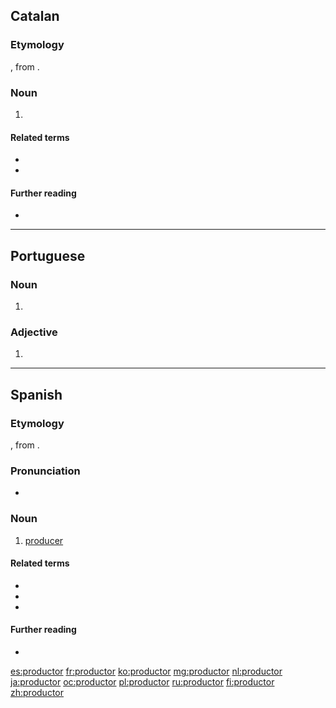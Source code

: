 ==Catalan==

===Etymology===
{{bor|ca|la|productor}}, from {{m|la|productus}}.

===Noun===
{{ca-noun|m|f=productora}}

# {{l|en|producer}}

====Related terms====
* {{l|ca|producte}}
* {{l|ca|produir}}

====Further reading====
* {{R:IEC2}}

----

==Portuguese==

===Noun===
{{pt-noun|m|es|f=productora}}

# {{pt-obsolete-silent-letter-1911|produtor}}

===Adjective===
{{pt-adj|product|or}}

# {{pt-obsolete-silent-letter-1911|produtor}}

----

==Spanish==

===Etymology===
{{bor|es|la|productor}}, from {{m|la|productus}}.

===Pronunciation===
* {{IPA|/pɾoðukˈto̞ɾ/|lang=es}}

===Noun===
{{es-noun|m|es|f=productora}}

# [[producer]]

====Related terms====
* {{l|es|producción}}
* {{l|es|producto}}
* {{l|es|producir}}

====Further reading====
* {{R:DRAE 2001}}

[[es:productor]]
[[fr:productor]]
[[ko:productor]]
[[mg:productor]]
[[nl:productor]]
[[ja:productor]]
[[oc:productor]]
[[pl:productor]]
[[ru:productor]]
[[fi:productor]]
[[zh:productor]]